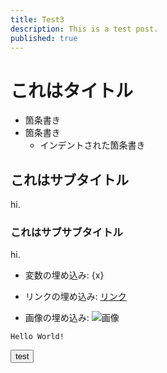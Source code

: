 ---
title: Test3
description: This is a test post.
published: true
---


# これはタイトル
- 箇条書き
- 箇条書き
  - インデントされた箇条書き

## これはサブタイトル
hi.

### これはサブサブタイトル
hi.

- 変数の埋め込み: {x}

- リンクの埋め込み: [リンク](https://google.com)

- 画像の埋め込み: ![画像](https://via.placeholder.com/150)

`Hello World!`

<Button>test</Button>


